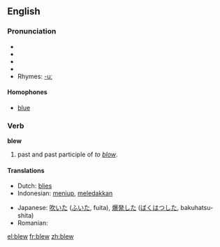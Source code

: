 ==English==

===Pronunciation===
*{{AHD|blo͞o}}
*{{IPA|/bluː/}}
*{{SAMPA|/blu:/}}
*{{audio|en-us-blew.ogg|Audio (US)}}
*Rhymes: [[Rhymes:English:-uː|-uː]]

====Homophones====
*[[blue]]

===Verb===
'''blew'''

# past and past participle of ''to [[blow]]''.

====Translations====
{{top}}
*Dutch: [[blies]]
*Indonesian: [[tiup|meniup]], [[ledak|meledakkan]]
{{mid}}
*Japanese: [[吹いた]] ([[ふいた]], fuita), [[爆発]]した ([[ばくはつ]]した, bakuhatsu-shita)
*Romanian: {{trad|ro|suflat}}
{{bottom}}

[[el:blew]]
[[fr:blew]]
[[zh:blew]]